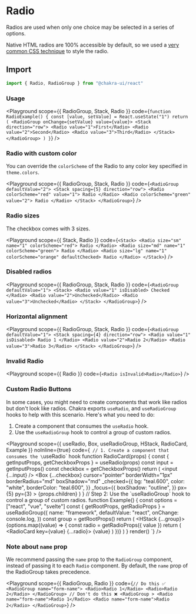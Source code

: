 

#  Radio

Radios are used when only one choice may be selected in a series of options.





Native HTML radios are 100% accessible by default, so we used a
[very common CSS technique](https://dev.to/lkopacz/create-custom-keyboard-accessible-radio-buttons-22eh)
to style the radio.

## Import

```js
import { Radio, RadioGroup } from "@chakra-ui/react"
```

### Usage

<Playground
scope={{ RadioGroup, Stack, Radio }}
code={`
function RadioExample() {
  const [value, setValue] = React.useState("1")
  return (
    <RadioGroup onChange={setValue} value={value}>
      <Stack direction="row">
        <Radio value="1">First</Radio>
        <Radio value="2">Second</Radio>
        <Radio value="3">Third</Radio>
      </Stack>
    </RadioGroup>
  )
}
`}
/>

### Radio with custom color

You can override the `colorScheme` of the Radio to any color key specified in
`theme.colors`.

<Playground
scope={{ RadioGroup, Stack, Radio }}
code={`
<RadioGroup defaultValue="2">
  <Stack spacing={5} direction="row">
    <Radio colorScheme="red" value="1">
      Radio
    </Radio>
    <Radio colorScheme="green" value="2">
      Radio
    </Radio>
  </Stack>
</RadioGroup>
`}
/>

### Radio sizes

The checkbox comes with 3 sizes.

<Playground
scope={{ Stack, Radio }}
code={`
<Stack>
  <Radio size="sm" name="1" colorScheme="red">
    Radio
  </Radio>
  <Radio size="md" name="1" colorScheme="green">
    Radio
  </Radio>
  <Radio size="lg" name="1" colorScheme="orange" defaultChecked>
    Radio
  </Radio>
</Stack>
`}
/>

### Disabled radios

<Playground
scope={{ RadioGroup, Stack, Radio }}
code={`
<RadioGroup defaultValue="1">
  <Stack>
    <Radio value="1" isDisabled>
      Checked
    </Radio>
    <Radio value="2">Unchecked</Radio>
    <Radio value="3">Unchecked</Radio>
  </Stack>
</RadioGroup>
`}
/>

### Horizontal alignment

<Playground
scope={{ RadioGroup, Stack, Radio }}
code={`
<RadioGroup defaultValue="1">
  <Stack spacing={4} direction="row">
    <Radio value="1" isDisabled>
      Radio 1
    </Radio>
    <Radio value="2">Radio 2</Radio>
    <Radio value="3">Radio 3</Radio>
  </Stack>
</RadioGroup>
`}
/>

### Invalid Radio

<Playground
scope={{ Radio }}
code={`
<Radio isInvalid>Radio</Radio>
`}
/>

### Custom Radio Buttons

In some cases, you might need to create components that work like radios but
don't look like radios. Chakra exports `useRadio`, and `useRadioGroup` hooks to
help with this scenario. Here's what you need to do:

1. Create a component that consumes the `useRadio` hook.
2. Use the `useRadioGroup` hook to control a group of custom radios.

<Playground
scope={{ useRadio, Box, useRadioGroup, HStack, RadioCard, Example }}
noInline={true}
code={`
// 1. Create a component that consumes the \`useRadio\` hook
function RadioCard(props) {
  const { getInputProps, getCheckboxProps } = useRadio(props)
  const input = getInputProps()
  const checkbox = getCheckboxProps()
  return (
    <Box as="label">
      <input {...input} />
      <Box
        {...checkbox}
        cursor="pointer"
        borderWidth="1px"
        borderRadius="md"
        boxShadow="md"
        _checked={{
          bg: "teal.600",
          color: "white",
          borderColor: "teal.600",
        }}
        _focus={{
          boxShadow: "outline",
        }}
        px={5}
        py={3}
      >
        {props.children}
      </Box>
    </Box>
  )
}
// Step 2: Use the \`useRadioGroup\` hook to control a group of custom radios.
function Example() {
  const options = ["react", "vue", "svelte"]
  const { getRootProps, getRadioProps } = useRadioGroup({
    name: "framework",
    defaultValue: "react",
    onChange: console.log,
  })
  const group = getRootProps()
  return (
    <HStack {...group}>
      {options.map((value) => {
        const radio = getRadioProps({ value })
        return (
          <RadioCard key={value} {...radio}>
            {value}
          </RadioCard>
        )
      })}
    </HStack>
  )
}
render(<Example />)
`}
/>

### Note about `name` prop

We recommend passing the `name` prop to the `RadioGroup` component, instead of
passing it to each `Radio` component. By default, the `name` prop of the
RadioGroup takes precedence.

<Playground
scope={{ RadioGroup, Radio }}
code={`
// Do this ✅
<RadioGroup name="form-name">
  <Radio>Radio 1</Radio>
  <Radio>Radio 2</Radio>
</RadioGroup>
// Don't do this ❌
<RadioGroup >
  <Radio name="form-name">Radio 1</Radio>
  <Radio name="form-name">Radio 2</Radio>
</RadioGroup>
`}
/>